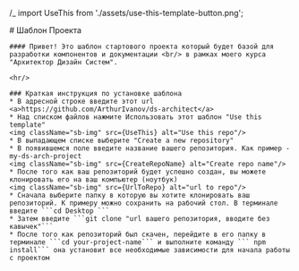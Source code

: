 
/_ import UseThis from './assets/use-this-template-button.png';

<Meta title='Материалы/ Начни здесь' />

<div className="sb-container">
  <div className='sb-section-title'>
    # Шаблон Проекта

    #### Привет! Это шаблон стартового проекта который будет базой для разработки компонентов и документации <br/> в рамках моего курса "Архитектор Дизайн Систем".

    <hr/>

    ### Краткая инструкция по установке шаблона
    * В адресной строке введите этот url <a>https://github.com/ArthurIvanov/ds-architect</a>
    * Над списком файлов нажмите Использовать этот шаблон "Use this template"
    <img className="sb-img" src={UseThis} alt="Use this repo"/>
    * В выпадающем списке выберите "Create a new repository"
    * В появившемся поле введите название вашего репозитория. Как пример - my-ds-arch-project
    <img className="sb-img" src={CreateRepoName} alt="Create repo name"/>
    * После того как ваш репозиторий будет успешно создан, вы можете клонировать его на ваш компьютер (ноутбук)
    <img className="sb-img" src={UrlToRepo} alt="url to repo"/>
    * Сначала выберите папку в которую вы хотите клонировать ваш репозиторий. К примеру можно сохранить на рабочий стол. В терминале введите ```cd Desktop ```
    * Затем введите ```git clone "url вашего репозитория, вводите без кавычек"```
    * После того как репозиторий был скачен, перейдите в его папку в терминале ```cd your-project-name``` и выполните команду ``` npm install``` она установит все необходимые зависимости для начала работы с проектом

  </div>
  
</div>

<style>
  {`
    .sb-img {
        width: 60%;
    }

    .sb-container {
        margin-bottom: 48px;
        max-width: 900px;
  }

    .sb-section {
        width: 100%;
        display: flex;
        flex-direction: row;
        gap: 20px;
  }

  img {
    object-fit: cover;
    border-radius: 8px;
    overflow: hidden;
    border: 1px #F7F8F9 solid;
    box-shadow: 0px 2px 24px 0px rgba(34, 49, 69, 0.08);
  }

  `}
</style>
